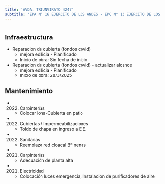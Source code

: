 ```yaml
---
title: 'AVDA. TRIUNVIRATO 4247'
subtitle: 'EPA N° 16 EJERCITO DE LOS ANDES - EPC N° 16 EJERCITO DE LOS ANDES'
---
```


#
## Infraestructura

* Reparacion de cubierta (fondos covid) 
    + mejora edilicia - Planificado 
    + Inicio de obra: Sin fecha de inicio 


* Reparacion de cubierta (fondos covid) - actualizar alcance 
    + mejora edilicia - Planificado 
    + Inicio de obra: 28/3/2025 






## Mantenimiento

*  (2022) Carpinterías 
    + Colocar lona-Cubierta en patio

*  (2022) Cubiertas / Impermeabilizaciones 
    + Toldo de chapa en ingreso a E.E.

*  (2022) Sanitarias 
    + Reemplazo red cloacal Bº nenas

*  (2021) Carpinterías 
    + Adecuación de planta alta

*  (2021) Electricidad 
    + Colocación luces emergencia, Instalacion de purificadores de aire



